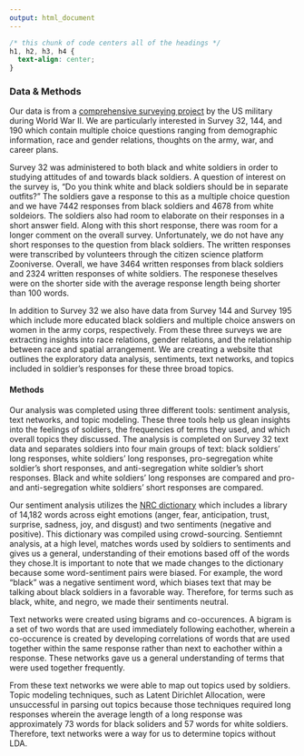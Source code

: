```yaml
---
output: html_document
---
```


```css
/* this chunk of code centers all of the headings */
h1, h2, h3, h4 {
  text-align: center;
}
```

### Data & Methods

Our data is from a [comprehensive surveying project](https://www.zooniverse.org/projects/tkotwim/the-american-soldier/about/research) by the US military during World War II. We are particularly interested in Survey 32, 144, and 190 which contain multiple choice questions ranging from demographic information, race and gender relations, thoughts on the army, war, and career plans. 

Survey 32 was administered to both black and white soldiers in order to studying attitudes of and towards black soldiers. A question of interest on the survey is, "Do you think white and black soldiers should be in separate outfits?" The soldiers gave a response to this as a multiple choice question and we have 7442 responses from black soldiers and 4678 from white soldeiors. The soldiers also had room to elaborate on their responses in a short answer field. Along with this short response, there was room for a longer comment on the overall survey. Unfortunately, we do not have any short responses to the question from black soldiers. The written responses were transcribed by volunteers through the citizen science platform Zooniverse. Overall, we have 3464 written responses from black soldiers and 2324 written responses of white soldiers. The responese theselves were on the shorter side with the average response length being shorter than 100 words.  

In addition to Survey 32 we also have data from Survey 144 and Survey 195 which include more educated black soldiers and multiple choice answers on women in the army corps, respectively. From these three surveys we are extracting insights into race relations, gender relations, and the relationship between race and spatial arrangement. We are creating a website that outlines the exploratory data analysis, sentiments, text networks, and topics included in soldier's responses for these three broad topics. 

#### Methods 

Our analysis was completed using three different tools: sentiment analysis, text networks, and topic modeling. These three tools help us glean insights into the feelings of soldiers, the frequencies of terms they used, and which overall topics they discussed. The analysis is completed on Survey 32 text data and separates soldiers into four main groups of text: black soldiers' long responses, white soldiers' long responses, pro-segregation white soldier's short responses, and anti-segregation white soldier's short responses. Black and white soldiers' long responses are compared and pro- and anti-segregation white soldiers' short responses are compared.

Our sentiment analysis utilizes the [NRC dictionary](https://saifmohammad.com/WebPages/NRC-Emotion-Lexicon.htm) which includes a library of 14,182 words across eight emotions (anger, fear, anticipation, trust, surprise, sadness, joy, and disgust) and two sentiments (negative and positive). This dictionary was compiled using crowd-sourcing. Sentiemnt analysis, at a high level, matches words used by soldiers to sentiments and gives us a general, understanding of their emotions based off of the words they chose.It is important to note that we made changes to the dictionary because some word-sentiment pairs were biased. For example, the word "black" was a negative sentiment word, which biases text that may be talking about black soldiers in a favorable way. Therefore, for terms such as black, white, and negro, we made their sentiments neutral.

Text networks were created using bigrams and co-occurences. A bigram is a set of two words that are used immediately following eachother, wherein a co-occurence is created by developing correlations of words that are used together within the same response rather than next to eachother within a response. These networks gave us a general understanding of terms that were used together frequently.

From these text networks we were able to map out topics used by soldiers. Topic modeling techniques, such as Latent Dirichlet Allocation, were unsuccessful in parsing out topics because those techniques required long responses wherein the average length of a long response was approximately 73 words for black soliders and 57 words for white soldiers. Therefore, text networks were a way for us to determine topics without LDA.

